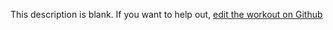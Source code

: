 
  This description is blank. If you want to help out, [edit the workout on Github](https://www.github.com/LiftArcade/exercises/blob/main/exercises/chin-up-description.mdx)